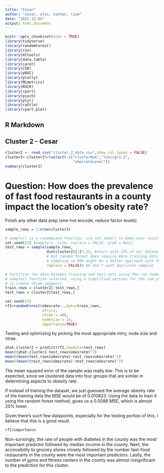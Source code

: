 ```yaml
---
title: "Cesar"
author: "cesar, alex, nathan, liam"
date: "2022-12-04"
output: html_document
---
```


```r
knitr::opts_chunk$set(echo = TRUE)
library(tidyverse)
library(randomForest)
library(rio)
library(mltools)
library(data.table)
library(caret)
library(C50)
library(pROC)
library(plotly)
library(MLmetrics)
library(ROCR)
library(rpart)
library(psych)
library(plyr)
library(rattle)
library(rpart.plot)
```

## R Markdown

## Cluster 2 - Cesar
```r
cluster2 <- read_csv("cluster_2_data.csv",show_col_types = FALSE)
cluster2<-cluster2%>%select(-c("clusterNum","loaccgro.1",
                               "obesrateLevel"))
summary(cluster2)
```


# Question: How does the prevalence of fast food restaurants in a county impact the location's obesity rate?

Finish any other data prep (one-hot encode, reduce factor levels)
```r
sample_rows = 1:nrow(cluster2)

# sample() is a randomized function, use set.seed() to make your results reproducible.
set.seed(22) #sample(x, size, replace = FALSE, prob = NULL)
test_rows = sample(sample_rows,
                   dim(cluster2)[1]*.15, #start with 15% of our dataset, could do 20%
                   # but random forest does require more training data because of the 
                   # sampling so 90% might be a better approach with this small of a dataset
                   replace = FALSE)# We don't want duplicate samples

# Partition the data between training and test sets using the row numbers the
# sample() function selected, using a simplified version for the lab you'll need 
# to create three segments 
train_rows = cluster2[-test_rows,]
test_rows = cluster2[test_rows,]
```
```r
set.seed(22)
rf2=randomForest(obesrate~.,data=train_rows,
                 mtry=1,
                 ntree = 400,
                 nodesize = 14,
                 importance=TRUE)

```
Testing and optimizing by picking the most appropriate mtry, node size and ntree.
```r
yhat.cluster2 = predict(rf2,newdata=test_rows)
mean((yhat.cluster2-test_rows$obesrate)^2)
mean((mean(test_rows$obesrate)-test_rows$obesrate)^2)
mean((mean(train_rows$obesrate)-test_rows$obesrate)^2)

```

The mean squared error of the sample was really low. This is to be expected, since we clustered data into four groups that are similar in determining aspects to obesity rate.

If instead of training the dataset, we just guessed the average obesity rate of the training data the MSE would be of 0.010823. Using the data to train it using the random forest method, gives us a 0.0088 MSE, which is almost 20% lower. 

Given there's such few datapoints, especially for the testing portion of this, I believe that this is a good result.

```r
rf2$importance
```
Non-surisingly, the rate of people with diabetes in the county was the most important predictor followed by median income in the county. Next, the accessibility to grocery stores closely followed by the number fast-food restaurants in the county were the most important predictors. Lastly, the number of gyms and fitness centers in the county was almost insignificant to the prediction for this cluster.
